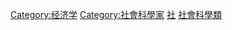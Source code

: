 {{Catnav|頁面分類|人类社会|经济|经济学}}
{{Catnav|頁面分類|人类社会|社会科学|经济学}}
{{Catnav|頁面分類|人类社会|人物|各職業人物}}
{{Catnav|頁面分類|人物|各職業人物}}

{{catmore}}
{{Commonscat|Economists}}

[[Category:经济学|Category:经济学]]
[[Category:社會科學家|Category:社會科學家]]
[[Category:各類學家|社]]
[[Category:社會科學類|]]